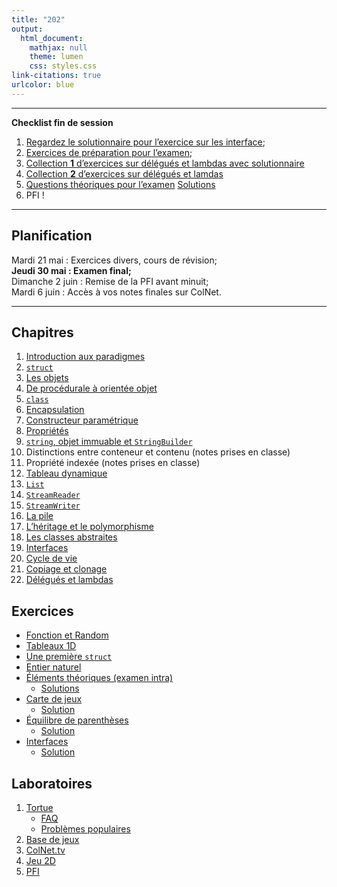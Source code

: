 ```yaml
---
title: "202"
output:
  html_document:
    mathjax: null
    theme: lumen
    css: styles.css
link-citations: true
urlcolor: blue
---
```


----

**Checklist fin de session**

1. [Regardez le solutionnaire pour l'exercice sur les interface](ex/SolExInterface.zip);
2. [Exercices de préparation pour l'examen](ex/formatifExamF.html);
3. [Collection **1** d'exercices sur délégués et lambdas avec solutionnaire](ex/ExLambda1.zip)
4. [Collection **2** d'exercices sur délégués et lamdas](ex/ExLambda2.zip)
5. [Questions théoriques pour l'examen](rev/prepex2S.html) [Solutions](rev/prepex2.html)
6. PFI !

----

## Planification 
Mardi 21 mai : Exercices divers, cours de révision;  
**Jeudi 30 mai : Examen final;**  
Dimanche 2 juin : Remise de la PFI avant minuit;  
Mardi 6 juin : Accès à vos notes finales sur ColNet.  
 
----

## Chapitres
1. [Introduction aux paradigmes](ch1/chapitre1.html)
2. [`struct`](ch2/chapitre2.html)
3. [Les objets](ch4/chapitre4.html)
4. [De procédurale à orientée objet](ch3/chapitre3.html)
5. [`class`](ch5/chapitre5.html)
6. [Encapsulation](ch6/chapitre6.html)
7. [Constructeur paramétrique](ch7/chapitre7.html)
8. [Propriétés](ch8/chapitre8.html)
9. [`string`, objet immuable et `StringBuilder`](ch9/chapitre9.html)
10. Distinctions entre conteneur et contenu (notes prises en classe)
11. Propriété indexée (notes prises en classe)
12. [Tableau dynamique](ch11/chapitre11.html)
13. [`List`](List.pdf)
14. [`StreamReader`](Fichier.pdf)
15. [`StreamWriter`](ch12/chapitre12.html)
16. [La pile](ch13/chapitre13.html)
17. [L'héritage et le polymorphisme](ch15/chapitre15.html)
18. [Les classes abstraites](ch16/chapitre16.html)
19. [Interfaces](ch17/chapitre17.html)
20. [Cycle de vie](ch18/chapitre18.html)
21. [Copiage et clonage](ch19/chapitre19.html)
22. [Délégués et lambdas](ch20/chapitre20.html)

## Exercices
* [Fonction et Random](rev/exercices.html)
* [Tableaux 1D](rev/exercices2.html)
* [Une première `struct`](ch2/exercices.html)
* [Entier naturel](ex/1.html)
* [Éléments théoriques (examen intra)](rev/prepex1.html)
	* [Solutions](rev/prepex1S.html) 
* [Carte de jeux](ex/2.html)
	* [Solution](Exercice_CarteDeJeu.zip)
* [Équilibre de parenthèses](ex/3.html)
	* [Solution](ex/SolutionParenthèses.zip)
* [Interfaces](ex/4.html)
	* [Solution](ex/SolExInterface.zi)

## Laboratoires
1. [Tortue](lab/1.html)
	* [FAQ](lab/1f.html)
	* [Problèmes populaires](lab/1r.html)
2. [Base de jeux](lab/2.html)
3. [ColNet.tv](lab/3.html)
4. [Jeu 2D](lab/4.html)
5. [PFI](pfi/pfi.html)
